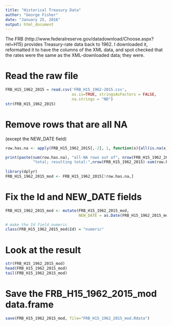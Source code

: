 ```yaml
---
title: "Historical Treasury Data"
author: "George Fisher"
date: "January 25, 2016"
output: html_document
---
```


The FRB (http://www.federalreserve.gov/datadownload/Choose.aspx?rel=H15) provides Treasury-rate data back to 1962. I downloaded it, reformatted it to have the columns of the XML data, and spot checked that the rates were the same as the XML-downloaded data; they were.

# Read the raw file   
```r
FRB_H15_1962_2015 = read.csv('FRB_H15_1962-2015.csv', 
                             as.is=TRUE, stringsAsFactors = FALSE, 
                             na.strings = "ND")
str(FRB_H15_1962_2015)
```

# Remove rows that are all NA    
(except the NEW_DATE field)   
```r
row.has.na <- apply(FRB_H15_1962_2015[,-2], 1, function(x){all(is.na(x))})

print(paste(sum(row.has.na), "all-NA rows out of", nrow(FRB_H15_1962_2015), 
            "total; resulting total:",nrow(FRB_H15_1962_2015)-sum(row.has.na)))
            
library(dplyr)
FRB_H15_1962_2015_mod <- FRB_H15_1962_2015[!row.has.na,]
```

# Fix the Id and NEW_DATE fields
```r
FRB_H15_1962_2015_mod <- mutate(FRB_H15_1962_2015_mod, 
                                NEW_DATE = as.Date(FRB_H15_1962_2015_mod$NEW_DATE))

# make the Id field numeric
class(FRB_H15_1962_2015_mod$Id) = "numeric" 
```

# Look at the result
```r

str(FRB_H15_1962_2015_mod)
head(FRB_H15_1962_2015_mod)
tail(FRB_H15_1962_2015_mod)
```

# Save the FRB_H15_1962_2015_mod data.frame
```r
save(FRB_H15_1962_2015_mod, file="FRB_H15_1962_2015_mod.Rdata")
```